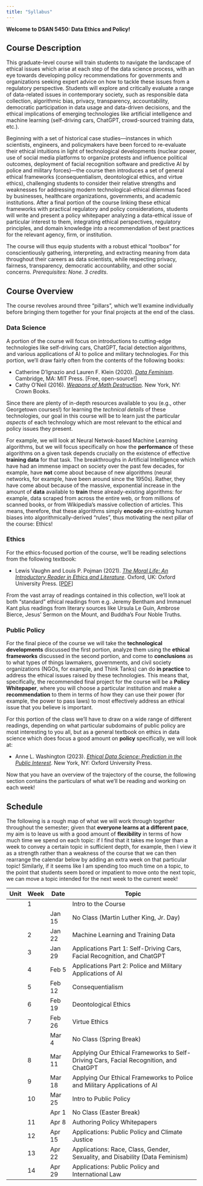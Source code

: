 ```yaml
---
title: "Syllabus"
---
```


**Welcome to DSAN 5450: Data Ethics and Policy!**


## Course Description

This graduate-level course will train students to navigate the landscape of ethical issues which arise at each step of the data science process, with an eye towards developing policy recommendations for governments and organizations seeking expert advice on how to tackle these issues from a regulatory perspective. Students will explore and critically evaluate a range of data-related issues in contemporary society, such as responsible data collection, algorithmic bias, privacy, transparency, accountability, democratic participation in data usage and data-driven decisions, and the ethical implications of emerging technologies like artificial intelligence and machine learning (self-driving cars, ChatGPT, crowd-sourced training data, etc.).

Beginning with a set of historical case studies—instances in which scientists, engineers, and policymakers have been forced to re-evaluate their ethical intuitions in light of technological developments (nuclear power, use of social media platforms to organize protests and influence political outcomes, deployment of facial recognition software and predictive AI by police and military forces)—the course then introduces a set of general ethical frameworks (consequentialism, deontological ethics, and virtue ethics), challenging students to consider their relative strengths and weaknesses for addressing modern technological-ethical dilemmas faced by businesses, healthcare organizations, governments, and academic institutions. After a final portion of the course linking these ethical frameworks with practical regulatory and policy considerations, students will write and present a policy whitepaper analyzing a data-ethical issue of particular interest to them, integrating ethical perspectives, regulatory principles, and domain knowledge into a recommendation of best practices for the relevant agency, firm, or institution.

The course will thus equip students with a robust ethical "toolbox" for conscientiously gathering, interpreting, and extracting meaning from data throughout their careers as data scientists, while respecting privacy, fairness, transparency, democratic accountability, and other social concerns. *Prerequisites: None. 3 credits*.

## Course Overview

The course revolves around three "pillars", which we'll examine individually before bringing them together for your final projects at the end of the class.

### Data Science

A portion of the course will focus on introductions to cutting-edge technologies like self-driving cars, ChatGPT, facial detection algorithms, and various applications of AI to police and military technologies. For this portion, we'll draw fairly often from the contents of the following books:

* Catherine D'Ignazio and Lauren F. Klein (2020). <i><a href='https://data-feminism.mitpress.mit.edu/' target='_blank'>Data Feminism</a></i>. Cambridge, MA: MIT Press. [Free, open-source!]
* Cathy O'Neil (2016). <i><a href='https://en.wikipedia.org/wiki/Weapons_of_Math_Destruction' target='_blank'>Weapons of Math Destruction</a></i>. New York, NY: Crown Books.

Since there are plenty of in-depth resources available to you (e.g., other Georgetown courses!) for learning the *technical details* of these technologies, our goal in this course will be to learn just the particular *aspects* of each technology which are most relevant to the ethical and policy issues they present.

For example, we will look at Neural Netwok-based Machine Learning algorithms, but we will focus specifically on how the **performance** of these algorithms on a given task depends crucially on the existence of effective **training data** for that task. The breakthroughs in Artificial Intelligence which have had an immense impact on society over the past few decades, for example, have **not** come about because of new algorithms (neural networks, for example, have been around since the 1950s). Rather, they have come about because of the massive, exponential increase in the amount of **data** available to **train** these already-existing algorithms: for example, data scraped from across the entire web, or from millions of scanned books, or from Wikipedia's massive collection of articles. This means, therefore, that these algorithms simply **encode** pre-existing human biases into algorithmically-derived "rules", thus motivating the next pillar of the course: Ethics!

### Ethics

For the ethics-focused portion of the course, we'll be reading selections from the following textbook:

* Lewis Vaughn and Louis P. Pojman (2021). <i><a href='https://global.oup.com/ushe/product/the-moral-life-9780197610060?cc=us&lang=en&' target='_blank'>The Moral Life: An Introductory Reader in Ethics and Literature</a></i>. Oxford, UK: Oxford University Press. [<a href='https://www.dropbox.com/scl/fi/edx5t4xedli9pcfxm3330/Louis-P.-Pojman-The-Moral-Life_-An-Introductory-Reader-in-Ethics-and-Literature.pdf?rlkey=6pwuvdfed6m8mzp3d0l5rsajv&dl=1' target='_blank'>PDF</a>]

From the vast array of readings contained in this collection, we'll look at both "standard" ethical readings from e.g. Jeremy Bentham and Immanuel Kant plus readings from literary sources like Ursula Le Guin, Ambrose Bierce, Jesus' Sermon on the Mount, and Buddha's Four Noble Truths.

### Public Policy

For the final piece of the course we will take the **technological developments** discussed the first portion, analyze them using the **ethical frameworks** discussed in the second portion, and come to **conclusions** as to what types of things lawmakers, governments, and civil society organizations (NGOs, for example, and Think Tanks) can do **in practice** to address the ethical issues raised by these technologies. This means that, specifically, the recommended final project for the course will be a **Policy Whitepaper**, where you will choose a particular institution and make a **recommendation** to them in terms of how they can use their power (for example, the power to pass laws) to most effectively address an ethical issue that you believe is important.

For this portion of the class we'll have to draw on a wide range of different readings, depending on what particular subdomains of public policy are most interesting to you all, but as a general textbook on ethics in data science which does focus a good amount on **policy** specifically, we will look at:

* Anne L. Washington (2023). <i><a href=' https://annewashington.com/book-ethical-data-science-prediction-in-the-public-interest/' target='_blank'>Ethical Data Science: Prediction in the Public Interest</a></i>. New York, NY: Oxford University Press.

Now that you have an overview of the trajectory of the course, the following section contains the particulars of what we'll be reading and working on each week!

## Schedule

The following is a rough map of what we will work through together throughout the semester; given that **everyone learns at a different pace**, my aim is to leave us with a good amount of **flexibility** in terms of how much time we spend on each topic: if I find that it takes me longer than a week to convey a certain topic in sufficient depth, for example, then I view it as a strength rather than a weakness of the course that we can then rearrange the calendar below by adding an extra week on that particular topic! Similarly, if it seems like I am spending too much time on a topic, to the point that students seem bored or impatient to move onto the next topic, we can move a topic intended for the next week to the current week!

```{=html}
<table>
<thead>
<tr>
    <th>Unit</th>
    <th>Week</th>
    <th>Date</th>
    <th>Topic</th>
</tr>
</thead>
<tbody>
<tr>
    <td><span data-qmd="**Unit 1**: Data-Scientific Issues"></span></td>
    <td>1</td>
    <td><span data-qmd="Jan 10 (**Wednesday**)"></span></td>
    <td>Intro to the Course</td>
</tr>
<tr>
    <td></td>
    <td></td>
    <td>Jan 15</td>
    <td>No Class (Martin Luther King, Jr. Day)</td>
</tr>
<tr>
    <td></td>
    <td>2</td>
    <td>Jan 22</td>
    <td>Machine Learning and Training Data</td>
</tr>
<tr>
    <td></td>
    <td>3</td>
    <td>Jan 29</td>
    <td>Applications Part 1: Self-Driving Cars, Facial Recognition, and ChatGPT</td>
</tr>
<tr>
    <td></td>
    <td>4</td>
    <td>Feb 5</td>
    <td>Applications Part 2: Police and Military Applications of AI</td>
</tr>
<tr>
    <td><span data-qmd="**Unit 2**: Ethical Frameworks"></span></td>
    <td>5</td>
    <td>Feb 12</td>
    <td>Consequentialism</td>
</tr>
<tr>
    <td></td>
    <td>6</td>
    <td>Feb 19</td>
    <td>Deontological Ethics</td>
</tr>
<tr>
    <td></td>
    <td>7</td>
    <td>Feb 26</td>
    <td>Virtue Ethics</td>
</tr>
<tr>
    <td></td>
    <td></td>
    <td>Mar 4</td>
    <td>No Class (Spring Break)</td>
</tr>
<tr>
    <td></td>
    <td>8</td>
    <td>Mar 11</td>
    <td>Applying Our Ethical Frameworks to Self-Driving Cars, Facial Recognition, and ChatGPT</td>
</tr>
<tr>
    <td></td>
    <td>9</td>
    <td>Mar 18</td>
    <td>Applying Our Ethical Frameworks to Police and Military Applications of AI</td>
</tr>
<tr>
    <td><span data-qmd="**Unit 3**: Public Policy"></span></td>
    <td>10</td>
    <td>Mar 25</td>
    <td>Intro to Public Policy</td>
</tr>
<tr>
    <td></td>
    <td></td>
    <td>Apr 1</td>
    <td>No Class (Easter Break)</td>
</tr>
<tr>
    <td></td>
    <td>11</td>
    <td>Apr 8</td>
    <td>Authoring Policy Whitepapers</td>
</tr>
<tr>
    <td></td>
    <td>12</td>
    <td>Apr 15</td>
    <td>Applications: Public Policy and Climate Justice</td>
</tr>
<tr>
    <td></td>
    <td>13</td>
    <td>Apr 22</td>
    <td>Applications: Race, Class, Gender, Sexuality, and Disability (Data Feminism)</td>
</tr>
<tr>
    <td></td>
    <td>14</td>
    <td>Apr 29</td>
    <td>Applications: Public Policy and International Law</td>
</tr>
</tbody>
</table>
```